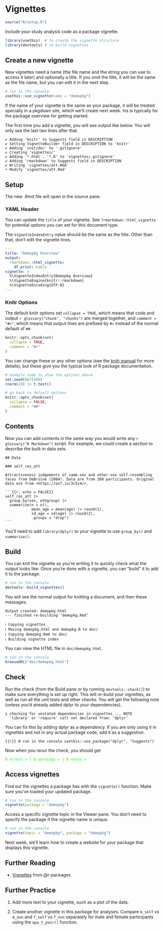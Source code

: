 # Vignettes {#sec-vignettes}

```r
source("R/setup.R")
```

Include your study analysis code as a package vignette.

```r
library(usethis)  # to create the vignette structure
library(devtools) # to build vignettes
```

## Create a new vignette

New vignettes need a name (the file name and the string you can use to access it later) and optionally a title. If you omit the title, it will be the same as the file name, but you can edit it in the next step.

```r
# run in the console
usethis::use_vignette(name = "demopkg")
```

::: {.info}
If the name of your vignette is the same as your package, it will be treated specially in a pkgdown site, which we'll create next week. his is typically for the package overview for getting started.
:::

The first time you add a vignette, you will see output like below. You will only see the last two lines after that. 

::: {.cell-output}
```
✔ Adding 'knitr' to Suggests field in DESCRIPTION
✔ Setting VignetteBuilder field in DESCRIPTION to 'knitr'
✔ Adding 'inst/doc' to '.gitignore'
✔ Creating 'vignettes/'
✔ Adding '*.html', '*.R' to 'vignettes/.gitignore'
✔ Adding 'rmarkdown' to Suggests field in DESCRIPTION
✔ Writing 'vignettes/att.Rmd'
• Modify 'vignettes/att.Rmd'
```
:::

## Setup

The new .Rmd file will open in the source pane.

### YAML Header

You can update the `title` of your vignette. See `?rmarkdown::html_vignette` for potential options you can set for this document type.

::: {.warning}
The `VignetteIndexEntry` value should be the same as the title. Other than that, don't edit the vignette lines.
:::

``` yaml
---
title: "Demopkg Overview"
output: 
  rmarkdown::html_vignette:
    df_print: kable
vignette: >
  %\VignetteIndexEntry{Demopkg Overview}
  %\VignetteEngine{knitr::rmarkdown}
  %\VignetteEncoding{UTF-8}
---
```

### Knitr Options

The default knitr options set `collapse = TRUE`, which means that code and output `r glossary("chunk", "chunks")` are merged together, and `comment = "#>"`, which means that output lines are prefixed by `#>` instead of the normal default of `##`. 

```r
knitr::opts_chunk$set(
  collapse = TRUE,
  comment = "#>"
)
```

You can change these or any other options (see the [knitr manual](https://yihui.org/knitr/options/) for more details), but these give you the typical look of R package documentation.

```r
# example code to show the options above
set.seed(8675309)
rnorm(20) |> t.test()
```

```r
# go back to default options
knitr::opts_chunk$set(
  collapse = FALSE,
  comment = "##"
)
```

## Contents

Now you can add contents in the same way you would write any `r glossary("R Markdown")` script. For example, we could create a section to describe the built-in data sets.

````
## Data

### self_res_att

Attractiveness judgements of same-sex and other-sex self-resembling faces from DeBruine (2004). Data are from 108 participants. Original data are from <https://osf.io/3c5s4/>.

```{{r, echo = FALSE}}
self_res_att |>
  group_by(sex, ethgroup) |>
  summarise(n = n(),
            mean_age = mean(age) |> round(1),
            sd_age = sd(age) |> round(2),
            .groups = "drop")
```

````

::: {.warning}
You'll need to add `library(dplyr)` to your vignette to use `group_by()` and `summarise()`.
:::

## Build

You can knit the vignette as you're writing it to quickly check what the output looks like. Once you're done with a vignette, you can "build" it to add it to the package.

```r
# run in the console
devtools::build_vignettes()
```

You will see the normal output for knitting a document, and then these messages:

::: {.cell-output}
```
Output created: demopkg.html
--- finished re-building ‘demopkg.Rmd’

ℹ Copying vignettes
ℹ Moving demopkg.html and demopkg.R to doc/
ℹ Copying demopkg.Rmd to doc/
ℹ Building vignette index
```
:::

You can view the HTML file in `doc/demopkg.html`. 

```r
# run in the console
browseURL("doc/demopkg.html")
```

## Check

Run the check (from the Build pane or by running `devtools::check()`) to make sure everything is set up right. This will re-build your vignettes, as well as run all the unit tests and other checks. You will get the following note (unless you'd already added dplyr to your dependencies).

::: {.cell-output}
```
❯ checking for unstated dependencies in vignettes ... NOTE
  'library' or 'require' call not declared from: ‘dplyr’
```
:::

You can fix this by adding dplyr as a dependency. If you are only using it in vignettes and not in any actual package code, add it as a suggestion.

```{{r}}
# run in the console
usethis::use_package("dplyr", "Suggests")
```

Now when you rerun the check, you should get 

::: {.cell-output style="color: #00FF00;"}
```
0 errors ✔ | 0 warnings ✔ | 0 notes ✔
```
:::

## Access vignettes

Find out the vignettes a package has with the `vignette()` function. Make sure you've loaded your updated package. 

```r
# run in the console
vignette(package = "demopkg")
```

Access a specific vignette topic in the Viewer pane. You don't need to specify the package if the vignette name is unique.

```r
# run in the console
vignette(topic = "demopkg", package = "demopkg")
```

Next week, we'll learn how to create a website for your package that displays this vignette.

## Further Reading

* [Vignettes](https://r-pkgs.org/vignettes.html) from @r-packages

## Further Practice

1. Add more text to your vignette, such as a plot of the data.

1. Create another vignette in this package for analyses. Compare `m_self` vs `m_non` and `f_self` vs `f_non` separately for male and female participants using the `apa_t_pair()` function.
